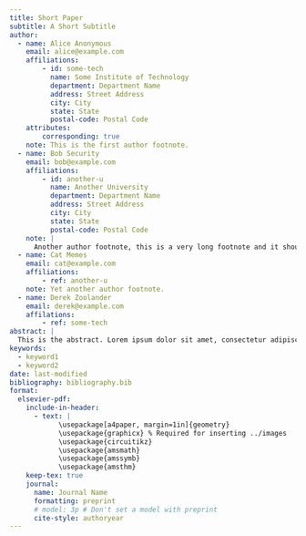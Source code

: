 ```yaml
---
title: Short Paper
subtitle: A Short Subtitle
author:
  - name: Alice Anonymous
    email: alice@example.com
    affiliations: 
        - id: some-tech
          name: Some Institute of Technology
          department: Department Name
          address: Street Address
          city: City
          state: State
          postal-code: Postal Code
    attributes:
        corresponding: true
    note: This is the first author footnote.
  - name: Bob Security
    email: bob@example.com
    affiliations:
        - id: another-u
          name: Another University
          department: Department Name
          address: Street Address
          city: City
          state: State
          postal-code: Postal Code
    note: |
      Another author footnote, this is a very long footnote and it should be a really long footnote. But this footnote is not yet sufficiently long enough to make two lines of footnote text.
  - name: Cat Memes
    email: cat@example.com
    affiliations:
        - ref: another-u
    note: Yet another author footnote.
  - name: Derek Zoolander
    email: derek@example.com
    affilations:
        - ref: some-tech
abstract: |
  This is the abstract. Lorem ipsum dolor sit amet, consectetur adipiscing elit. Vestibulum augue turpis, dictum non malesuada a, volutpat eget velit. Nam placerat turpis purus, eu tristique ex tincidunt et. Mauris sed augue eget turpis ultrices tincidunt. Sed et mi in leo porta egestas. Aliquam non laoreet velit. Nunc quis ex vitae eros aliquet auctor nec ac libero. Duis laoreet sapien eu mi luctus, in bibendum leo molestie. Sed hendrerit diam diam, ac dapibus nisl volutpat vitae. Aliquam bibendum varius libero, eu efficitur justo rutrum at. Sed at tempus elit.
keywords: 
  - keyword1
  - keyword2
date: last-modified
bibliography: bibliography.bib
format:
  elsevier-pdf:
    include-in-header:
      - text: |
            \usepackage[a4paper, margin=1in]{geometry}
            \usepackage{graphicx} % Required for inserting ../images
            \usepackage{circuitikz}
            \usepackage{amsmath}
            \usepackage{amssymb}
            \usepackage{amsthm}
    keep-tex: true
    journal:
      name: Journal Name
      formatting: preprint
      # model: 3p # Don't set a model with preprint
      cite-style: authoryear
---
```


```{=latex}

\section{Introdução}

Segundo \cite{steer2019microwavev3}, a forma mais viável de se determinar os parâmetros de espalhamento é por meio das (raízes de) ondas de potência \cite{steer2019microwavev3}.

O cálculo da razão entre as ondas refletida e incidente (tensão) na porta de entrada quando a reflexão da carga é zero, $S_{11}$, é dado por

\[
    S_{11}=\frac{b_1}{a_1}\bigg|_{a_2=0}
\]

A razão da onda refletida na porta de entrada para a onda incidente na porta de saída quando a porta de entrada está casada (isolamento reverso), $S_{12}$ é 

\[
    S_{12}=\frac{b_1}{a_2}\bigg|_{a_1=0}
\]

A razão É a razão entre as ondas refletida e incidente na saída quando a reflexão da resistência de fonte é zero, $S_{22}$.

\[
    S_{22}=\frac{b_2}{a_2}\bigg|_{a_1=0}
\]

E, finalmente, a razão da onda incidente na carga para a onda que vai para a entrada quando a reflexão da carga é zero, $S_{21}$ \cite{razavi2011rf}.

\[
    S_{21}=\frac{b_2}{a_1}\bigg|_{a_2=0}
\]

Em que as ondas de potência são calculadas por

\[
    \begin{split}
        a=\frac{V+Z_0I}{2\sqrt{\mathbb{R}\{Z_0\}}}
    \end{split}
\]

e

\[
    \begin{split}
        b=\frac{V-Z_0^*I}{2\sqrt{\mathbb{R}\{Z_0\}}}
    \end{split}
\]


\section{Circuito resistivo}

Para o circuito em questão, é necessário modelar seus parâmetros para atender aos requisitos de \(R_0=50\;\Omega\), \(S_{11}=S_{22}<-50\;\text{dB}\) e \(S_{12}=S_{21}=-10\;\text{dB}\).


\begin{figure}
    \centering
    \includegraphics[width=0.5\linewidth]{../images/resistive-original-two-port.png}
    \caption{Circuito resistivo no formato de duas portas}
    \label{fig:resistive-original-two-port}
\end{figure}

Calcula-se, inicialmente, o parâmetro $S_{11}$. Como \(a_2=0\) e \(Z_0=R_0\), \(V_2=-I_2R_0\).


\[
    I_1=I_2+I_B
\]

Também tem-se que

\[
    V_1=V_{s1}-I_1R_0
\]

E

\[
    I_1=\frac{V_1-V_B}{R_A}=\frac{V_{s1}-V_B}{R_A+R_0}
\]

É possível obter $V_B$, como

\[
    V_B=\frac{V_{s1}R_B}{R_0+2R_B+R_A}
\]

Consequentemente, a corrente $I_1$ torna-se

\[
\begin{split}
    I_1&=\frac{V_{s1}}{R_A+R_0}-\frac{V_{s1}R_B}{(R_A+R_0)(R_0+2R_B+R_A)}\implies\\
    &=\frac{V_{s1}(R_0+2R_B+R_A)-V_{s1}R_B}{(R_A+R_0)(R_0+2R_B+R_A)}\implies\\
    &=V_{s1}\frac{R_0+R_B+R_A}{(R_A+R_0)(R_0+2R_B+R_A)}\implies\\
\end{split}
\]

Dessa forma, o parâmetro de reflexão na entrada é dado por

\[
\begin{split}
    S_{11}&=\frac{b_1}{a_1}\bigg|_{a_2=0}\implies\\
    &=\frac{V_{s1}-I_1R_0-R_0I_1}{V_{s1}-I_1R_0+R_0I_1}\implies\\
    &=\frac{V_{s1}-2I_1R_0}{V_{s1}}\implies\\
    &=1-\frac{2I_1R_0}{V_{s1}}\implies\\
    &=1-\frac{2R_0(R_0+R_B+R_A)}{(R_A+R_0)(R_0+2R_B+R_A)}
\end{split}  
\]

Sob a circunstância de $a_2=0$, sabe-se que \(V_2=-R_0I_2\). Além disso, é possível calcular o ganho do circuito, $S_{21}$ como

\[
\begin{split}
    S_{21}&=\frac{b_2}{a_1}\bigg|_{a_2=0}\implies\\
    &=\frac{V_2-R_0I_2}{V_1+R_0I_1}\implies\\
    &=\frac{-R_0I_2-R_0I_2}{V_{s1}-R_0I_1+R_0I_1}\implies\\
    &=\frac{-2R_0I_2}{V_{s1}}
\end{split}
\]

O parâmetro $I_2$, pode ser obtido como

\[
\begin{split}
    I_2&=\frac{V_B}{R_A+R_0}\implies\\
    I_2&=\frac{V_{s1}R_B}{(R_A+R_0)(R_0+2R_B+R_A)}\implies\\
\end{split}
\]

Levando em consideração que os parâmetros S consideram que a corrente entra na porta pelo terminal superior (contrário ao que foi utilizado para modelar o circuito), utiliza-se o valor de $-I_2$ para o cálculo do ganho do circuito. Dessa forma, é possível obter que

\[
    \begin{split}
        S_{21}&=\frac{-2R_0(-I_2)}{V_{s1}}\implies\\
        &=\frac{2R_0R_B}{(R_A+R_0)(R_0+2R_B+R_A)}\implies\\
    \end{split}
\]

Ao analisar o circuito, percebe-se que \(S_{11}=S_{22}\) e que \(S_{12}=S_{21}\). Isso faz sentido, uma vez que o circuito é simétrico.

Continuando com a resolução do problema, aplica-se as restrições do projeto, iniciando pelos coeficientes de reflexão. Para esse cálculo, utiliza-se a expressão de $S_{11}$ sem perda de generalidade, uma vez que $S_{11}=S_{22}$.

\[
    S_{11}<-50\;\text{dB}\implies
\]
\[
    \begin{split}
        1-\frac{2R_0(R_0+R_B+R_A)}{(R_A+R_0)(R_0+2R_B+R_A)}&<-50\;\text{dB}\implies\\
        1-\frac{2R_0(R_0+R_B+R_A)}{(R_A+R_0)(R_0+2R_B+R_A)}&<10^{-2,5}\implies\\
        \frac{R_0(R_0+R_B+R_A)}{(R_A+R_0)(R_0+2R_B+R_A)}&>\frac{1-10^{-2,5}}{2}\implies\\
    \end{split}
\]

A outra restrição diz que \(S_{12}=S_{21}=-10\;\text{dB}\). Da mesma forma como apresentado anteriormente para os parâmetros de reflexão, aqui será utilizado o parâmetro de ganho do circuito sem perda de generalidade. Dessa forma,

\[
    S_{21}=-10\;\text{dB}\implies
\]
\[
    \begin{split}
        \frac{2R_0R_B}{(R_A+R_0)(R_0+2R_B+R_A)}&=10^{-1/2}\implies\\
        \frac{R_0R_B}{(R_A+R_0)(R_0+2R_B+R_A)}&=\frac{10^{-1/2}}{2}\implies\\
    \end{split}
\]

Calculando o caso extremo em que $S_{11}=S_{22}=-50\;\text{dB}$, a inequação da restrição dos coeficientes de reflexão torna-se um equação e, dividindo as duas equações obtidas, chega-se ao seguinte resultado

\[
    \begin{split}
        \frac{R_0R_B}{R_0(R_0+R_A+R_B)}&=\frac{10^{-1/2}}{1-10^{-2,5}}\implies\\
        \frac{R_B}{(R_0+R_A+R_B)}&=\frac{10^{-1/2}}{1-10^{-2,5}}\implies\\
        R_A&=R_B\left(\sqrt{10}-10^{-3}-1\right)-R_0
    \end{split}
\]

Manipulando a equação obtida, é possível obter que 

\[
    R_A+R_0=R_B\left(\sqrt{10}-10^{-3}-1\right)
\]

Substituindo essa relação na equação do ganho do circuito, obtém-se

\[
\begin{split}
    \frac{R_0R_B}{R_B\left(\sqrt{10}-10^{-3}-1\right)(R_B\left(\sqrt{10}-10^{-3}-1\right)+2R_B)}&=\frac{10^{-1/2}}{2}\implies\\
    \frac{R_0}{R_B\left(\sqrt{10}-10^{-3}-1\right)(\sqrt{10}-10^{-3}-1+2)}&=\frac{10^{-1/2}}{2}\implies\\
    R_B=R_0\frac{2\sqrt{10}}{9-2\cdot10^{-3/2}+10^{-6}}
\end{split}
\]

Já se sabe que $R_0=50\;\Omega$. Portanto, \(R_B\approx35,3851\Omega\) e, consequentemente, \(R_A=26,477\;\Omega\). Com esses valores de resistência, Os resultados obtidos são \(S_{11}=S_{22}=-43,6\;\text{dB}\) e \(S_{12}=S_{21}=-10,1\;\text{dB}\).

Percebe-se que o ganho não atende ao padrão estabelecido pelo problema. Esse problema pode ser facilmente contornado variando um pouco o valor do resistor $R_B$ de modo que o coeficiente de reflexão obtido atenda ao requisito. Ao verificar os valores chega-se à conclusão de que uma resistência de \(34,6\;\Omega\) é suficiente para que os critérios sejam atendidos, conforme é apresentada na Fig.~\ref{fig:circuiti-pronto}.

\begin{figure}
    \centering
    \includegraphics[width=0.5\linewidth]{../images/circuiti-pronto.png}
    \caption{Circuito com os valores corretos}
    \label{fig:circuiti-pronto}
\end{figure}

Os resultados podem ser visualizados na Fig.~\ref{fig:resultspart11111111}. Nota-se que ambos os parâmetros (coeficientes de reflexão e ganhos) não variam com a frequência. Isso faz sentido, uma vez que o circuito é puramente resistivo.

\begin{figure}
    \centering
    \includegraphics[width=0.75\linewidth]{../images/resultspart11111111.png}
    \caption{Resultados do circuito resistivo}
    \label{fig:resultspart11111111}
\end{figure}


\section{Amplificador}

Nesta seção, será apresentada o projeto de um amplificador emissor comum baseado no transistor BFP720 (BJT NPN) para operar na frequência de 400 MHz, alimentado por uma fonte de tensão de 3,3 V, com um ganho de potência de 13 e uma carga de 50 $\Omega$.

O \textit{datasheet} do transistor BFP720 apresenta que quando o circuito opera próximo à frequência de 450 MHz e com uma figura de ruído mínima de 0,4 dB, o ganho de potência obtido é de 28,5 dB. Esses resultados devem ser suficientes também quando o circuito opera na frequência desejada de 400 MHz. Além disso, o \textit{datasheet} informa que esses valores foram obtido com uma corrente de coletor, $I_C=5\;\text{mA}$.

A Fig.~\ref{fig:generig-ampl} apresenta o circuito padrão para o projeto de um amplificador emissor comum. Os valores serão detalhados a seguir.

\begin{figure}
    \centering
    \includegraphics[width=0.75\linewidth]{../images/generig-ampl.png}
    \caption{Amplificador genérico original}
    \label{fig:generig-ampl}
\end{figure}

Como é apresentado em \cite{sedra2014microelectronic}, para que seja possível obter uma corrente de 5 mA no emissor do transistor, é considerado que

\[
    V_B=\frac{1}{3}V_{CC}=1,1\;V
\]

E, como por padrão, $V_{BE}=0,7\;V$. Além disso, tem-se que

\[
\begin{split}
    R_E&=\frac{V_E}{I_E}=\frac{V_B-V_{BE}}{I_E}\implies\\
    &=\frac{1,1-0,7}{5\cdot10^{-3}}\implies\\
    &=80\;\Omega
\end{split}
\]

Tem-se, também, que

\[
    R_{B1}+R_{B2}=\frac{V_{CC}}{0,1\cdot I_E}=\frac{3,3}{0,1\cdot 5\cdot10^{-3}}=6,6\;k\Omega
\]

e

\[
    \frac{R_{B2}}{R_{B1}+R_{B2}}=\frac{1}{3}
\]

Dessa forma, \(R_{B1}=4,4\;k\Omega\) e \(R_{B1}=2,2\;k\Omega\).

Assumindo o menor valor de $\beta$ informado pelo \textit{datasheet}, ou seja, $\beta=160$,

\[
    I_E=\frac{V_B-V_{BE}}{R_E-R_B/(\beta+1)}\approx4,5\;mA
\]

E assim, é possível calcular a resistência do coletor. Assumindo \(I_E\approx I_C\),

\[
    R_C=\frac{3}{2}\frac{V_{CC}}{I_C}\approx220\;\Omega
\]

Como o valor de $I_E$ não é adequado ao projeto, ajusta-se o valor de $R_E$ para $55\;\Omega$. O circuito corretamente polarizado é apresentado na Fig.~\ref{fig:biased-circuit}.

\begin{figure}
    \centering
    \includegraphics[width=0.75\linewidth]{../images/biased-circuit.png}
    \caption{Circuito devidamente polarizado}
    \label{fig:biased-circuit}
\end{figure}

Ao simular esse circuito utilizando a simulação de parâmetros S, pode-se obter o ganho do circuito, bem como as figuras de ruído mínima e atual. Os resultados obtidos nessa primeira simulação são apresentados na Fig.~\ref{fig:results-ampl}.

\begin{figure}
    \centering
    \includegraphics[width=0.75\linewidth]{../images/results-ampl.png}
    \caption{Resultados preliminares do amplificador}
    \label{fig:results-ampl}
\end{figure}

 Nessa primeira análise, pode-se perceber que a figura de ruído mínima ainda não foi atendida. Entretanto, o ganho obtido é de 21,4 dB, atendendo ao critério estabelecido pelo problema.

Como já foi estudado anteriormente, a figura do ruído de um amplificador está intimamente ligada à impedância de entrada da fonte. Dessa forma, para minimizar essa figura de ruído, pode-se buscar um valor ótimo para a resistência da fonte. A curva que apresenta a figura de ruído pela resistência da fonte pode ser visualizada na Fig.~\ref{fig:opt-load-source}.

\begin{figure}
    \centering
    \includegraphics[width=0.75\linewidth]{../images/opt-load-source.png}
    \caption{Curva da figura de ruído pela impedância da fonte}
    \label{fig:opt-load-source}
\end{figure}

Assim, temos um valor quase-ótimo para a resistência da fonte. Aplicando esse valor ao circuito do amplificador, obtém-se os resultados apresentados na Fig.~\ref{fig:result-final}.

\begin{figure}
    \centering
    \includegraphics[width=0.9\linewidth]{../images/result-final.png}
    \caption{Resultados finais}
    \label{fig:result-final}
\end{figure}

\section{Perdas por inserção e reflexão}

Segundo \cite{steer2019microwave}, a perda por reflexão é uma medida da fração da potência disponível que não é entregue por uma fonte a uma carga. Esse parâmetro pode ser calculado é igual ao parâmetro $S_{11}$ em decibéis. Dessa forma, o circuito do amplificador tem uma perda por reflexão igual a

\[
    \text{RL}_{\text{dB}} = -20 \log |S_{11}|=-2,04\;dB
\]

Ainda segundo \cite{steer2019microwave}, a perda por inserção é um tipo específico de perda por substituição em quadripolos. A perda por substituição é a relação entre a potência entregue a uma carga por uma rede inicial e a potência entregue por uma rede substituída.

Considera-se que a perda por inserção será calculada utilizando um adaptador ideal. A perda por inserção é determinada comparando a potência entregue à carga com a potência fornecida pelo adaptador ideal. Um adaptador ideal assume que não há reflexões nas portas e que a transmissão de potência ocorre sem perdas ou desvio de fase. Dito isso, a equação para a perda por inserção pode ser simplificada (a equação original é bem densa) em

\[
    \text{IL}_{\text{dB}} = -20 \log |S_{21}|
\]

E, esse cálculo, realizado para o circuito amplificador resulta em uma perda por inserção, \(\text{IL}_{\text{dB}}=-23,11\;\text{dB}\).

\section{Discussão}

Sendo bem sucinto na minha resposta, com essa atividade eu aprendi a calcular manualmente os parâmetros S, relembrei como polarizar um transistor e, com o conhecimento adquirido nas atividades anteriores, pude minimizar a figura de ruído para chegar próximo ao que foi calculado pelo Qucs como a figura de ruído mínima.

Acredito que foi bem proveitoso e eu tive um bom resultado com este desenvolvimento. Entretanto, é importante pontuar algumas coisas que ficaram pendentes. A primeira, é analisar como reduzir a figura de ruído adequadamente. Não tenho certeza se o que eu fiz é adequado e se é o único método de se obter a figura de ruído mínima. Como a figura de ruído mínima é calculada analisando a variação da figura de ruído pela resistência de fonte, parece que essa reposta é positiva, mas sem certeza. Além disso, acho que, apesar do grande trabalho, seria bem legal obter essas equações analiticamente, não só deixar a cargo da simulação resolver tudo. Em relação à última parte da atividade, acredito que seja extremamente importante o aprofundamento nos conceitos de perda por inserção, reflexão e o que foi citado como o efeito mais geral da perda por inserção, ou seja, a perda por substituição. E o mais importante de tudo, acredito que é muito necessário entender porque a figura de ruído ficou tão elevada, em referência ao que foi apresentado pelo \textit{datasheet}. Faz sentido deixar bem claro que a figura de ruído mínima obtida é mais do que o dobro do que foi apresentado pelo \textit{datasheet} e, entender se é possível aproximar ainda mais o valor da figura de ruído mínimo ao que foi obtido. Essa consideração faz sentido, uma vez que a figura de ruído mínima não foi plenamente atendida, a que foi apresentada pelo Qucs é de 0,815 e o obtido foi 0,819.

Ademais, a atividade foi extremamente enriquecedora e os pontos citados não foram resolvidos devido ao tempo que disponho para estudar os diversos fenômenos dos circuitos RF.




```